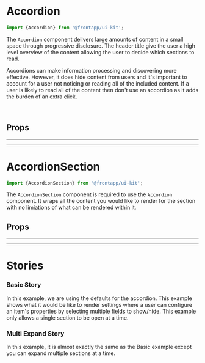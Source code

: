 
<Meta title="Components/Accordion" of={Accordion} />

# Accordion

<Canvas>
  <Story id="components-accordion--basic" />
</Canvas>

```typescript
import {Accordion} from '@frontapp/ui-kit';
```

The `Accordion` component delivers large amounts of content in a small space through progressive disclosure.
The header title give the user a high level overview of the content allowing the user to decide which sections to read.

Accordions can make information processing and discovering more effective. However, it does hide content from users and
it's important to account for a user not noticing or reading all of the included content. If a user is likely to read
all of the content then don't use an accordion as it adds the burden of an extra click.

<br />

## Props

<ArgsTable of={Accordion} />

<hr />
<hr />

# AccordionSection

```typescript
import {AccordionSection} from '@frontapp/ui-kit';
```

The `AccordionSection` component is required to use the `Accordion` component. It wraps all the content you would like to render for
the section with no limiations of what can be rendered within it.

## Props

<ArgsTable of={AccordionSection} />

<hr />
<hr />

# Stories

### Basic Story

In this example, we are using the defaults for the accordion. This example shows what it would be like to render settings where
a user can configure an item's properties by selecting multiple fields to show/hide. This example only allows a single section to
be open at a time.

<Canvas>
  <Story id="components-accordion--basic" />
</Canvas>

### Multi Expand Story

In this example, it is almost exactly the same as the Basic example except you can expand multiple sections at a time.

<Canvas>
  <Story id="components-accordion--multi" />
</Canvas>
